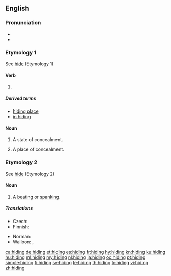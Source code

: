 ==English==

===Pronunciation===
* {{audio|en-us-hiding.ogg|Audio (US)|lang=en}}
* {{rhymes|aɪdɪŋ|lang=en}}

===Etymology 1===
See [[hide#Etymology 1|hide]] (Etymology 1)

====Verb====
{{head|en|present participle}}

# {{present participle of|hide|lang=en|nocat=1}}

=====Derived terms=====
* [[hiding place]]
* [[in hiding]]

====Noun====
{{en-noun|-|s}}

# {{context|uncountable|lang=en}} A state of concealment.
# {{context|countable|lang=en}} A place of concealment.

===Etymology 2===
See [[hide#Etymology 2|hide]] (Etymology 2)

====Noun====
{{en-noun|~}}

# {{context|colloquial|countable|lang=en}} A [[beating]] or [[spanking]].

=====Translations=====
{{trans-top|A beating or spanking}}
* Czech: {{t|cs|výprask|m}}
* Finnish: {{t+|fi|selkäsauna}}
{{trans-mid}}
* Norman: {{t|nrf|ronde|f}}
* Walloon: {{t+|wa|dôpinne|f}}, {{t+|wa|deguzene|f}}
{{trans-bottom}}

[[ca:hiding]]
[[de:hiding]]
[[et:hiding]]
[[es:hiding]]
[[fr:hiding]]
[[hy:hiding]]
[[kn:hiding]]
[[ku:hiding]]
[[hu:hiding]]
[[ml:hiding]]
[[my:hiding]]
[[nl:hiding]]
[[ja:hiding]]
[[oc:hiding]]
[[pt:hiding]]
[[simple:hiding]]
[[fi:hiding]]
[[sv:hiding]]
[[te:hiding]]
[[th:hiding]]
[[tr:hiding]]
[[vi:hiding]]
[[zh:hiding]]